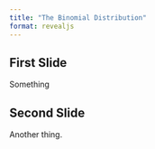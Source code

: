```yaml
---
title: "The Binomial Distribution"
format: revealjs
---
```


## First Slide

Something

## Second Slide

Another thing.
